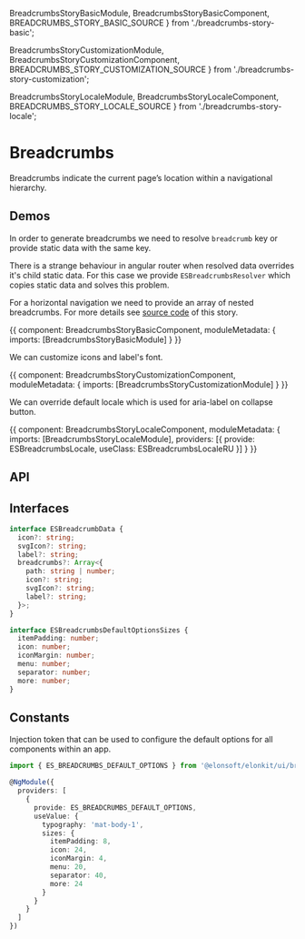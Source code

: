 


  BreadcrumbsStoryBasicModule,
  BreadcrumbsStoryBasicComponent,
  BREADCRUMBS_STORY_BASIC_SOURCE
} from './breadcrumbs-story-basic';

  BreadcrumbsStoryCustomizationModule,
  BreadcrumbsStoryCustomizationComponent,
  BREADCRUMBS_STORY_CUSTOMIZATION_SOURCE
} from './breadcrumbs-story-customization';

  BreadcrumbsStoryLocaleModule,
  BreadcrumbsStoryLocaleComponent,
  BREADCRUMBS_STORY_LOCALE_SOURCE
} from './breadcrumbs-story-locale';

<Meta title='UI/Breadcrumbs' component={ESBreadcrumbsComponent} />

# Breadcrumbs

Breadcrumbs indicate the current page’s location within a navigational hierarchy.

## Demos

In order to generate breadcrumbs we need to resolve `breadcrumb` key or provide static data with the same key.

There is a strange behaviour in angular router when resolved data overrides it's child static data.
For this case we provide `ESBreadcrumbsResolver` which copies static data and solves this problem.

For a horizontal navigation we need to provide an array of nested breadcrumbs.
For more details see [source code](https://github.com/Elonsoft/elonkit/blob/master/projects/elonkit/src/ui/breadcrumbs/__stories__/breadcrumbs-story-basic/breadcrumbs-story-basic.resolver.ts#L31)
of this story.

<Canvas source={BREADCRUMBS_STORY_BASIC_SOURCE}>
  <Story name='Basic' height='210px'>
    {{
      component: BreadcrumbsStoryBasicComponent,
      moduleMetadata: {
        imports: [BreadcrumbsStoryBasicModule]
      }
    }}
  </Story>
</Canvas>

We can customize icons and label's font.

<Canvas source={BREADCRUMBS_STORY_CUSTOMIZATION_SOURCE}>
  <Story name='Customization' height='210px'>
    {{
      component: BreadcrumbsStoryCustomizationComponent,
      moduleMetadata: {
        imports: [BreadcrumbsStoryCustomizationModule]
      }
    }}
  </Story>
</Canvas>

We can override default locale which is used for aria-label on collapse button.

<Canvas source={BREADCRUMBS_STORY_LOCALE_SOURCE}>
  <Story name='Locale' height='210px'>
    {{
      component: BreadcrumbsStoryLocaleComponent,
      moduleMetadata: {
        imports: [BreadcrumbsStoryLocaleModule],
        providers: [{ provide: ESBreadcrumbsLocale, useClass: ESBreadcrumbsLocaleRU }]
      }
    }}
  </Story>
</Canvas>

## API

<ArgsTable />

## Interfaces

```ts
interface ESBreadcrumbData {
  icon?: string;
  svgIcon?: string;
  label?: string;
  breadcrumbs?: Array<{
    path: string | number;
    icon?: string;
    svgIcon?: string;
    label?: string;
  }>;
}
```

```ts
interface ESBreadcrumbsDefaultOptionsSizes {
  itemPadding: number;
  icon: number;
  iconMargin: number;
  menu: number;
  separator: number;
  more: number;
}
```

## Constants

Injection token that can be used to configure the default options for all components within an app.

```ts
import { ES_BREADCRUMBS_DEFAULT_OPTIONS } from '@elonsoft/elonkit/ui/breadcrumbs';

@NgModule({
  providers: [
    {
      provide: ES_BREADCRUMBS_DEFAULT_OPTIONS,
      useValue: {
        typography: 'mat-body-1',
        sizes: {
          itemPadding: 8,
          icon: 24,
          iconMargin: 4,
          menu: 20,
          separator: 40,
          more: 24
        }
      }
    }
  ]
})
```
